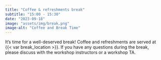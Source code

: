 ```yaml
---
title: "Coffee & refreshments break"
subtitle: "15:00 - 15:30"
date: "2023-09-18"
image: "assets/img/break.png"
image-alt: "Coffee and Break Time"
---
```


It's time for a well-deserved break! Coffee and refreshments are served at {{< var break_location >}}. If you have any questions during the break, please discuss with the workshop instructors or a workshop TA.